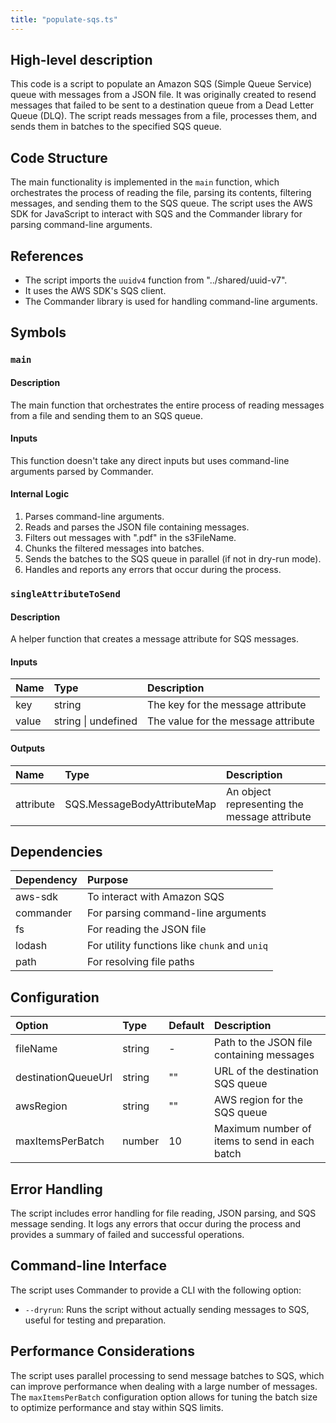 ```yaml
---
title: "populate-sqs.ts"
---
```


## High-level description
This code is a script to populate an Amazon SQS (Simple Queue Service) queue with messages from a JSON file. It was originally created to resend messages that failed to be sent to a destination queue from a Dead Letter Queue (DLQ). The script reads messages from a file, processes them, and sends them in batches to the specified SQS queue.

## Code Structure
The main functionality is implemented in the `main` function, which orchestrates the process of reading the file, parsing its contents, filtering messages, and sending them to the SQS queue. The script uses the AWS SDK for JavaScript to interact with SQS and the Commander library for parsing command-line arguments.

## References
- The script imports the `uuidv4` function from "../shared/uuid-v7".
- It uses the AWS SDK's SQS client.
- The Commander library is used for handling command-line arguments.

## Symbols

### `main`
#### Description
The main function that orchestrates the entire process of reading messages from a file and sending them to an SQS queue.

#### Inputs
This function doesn't take any direct inputs but uses command-line arguments parsed by Commander.

#### Internal Logic
1. Parses command-line arguments.
2. Reads and parses the JSON file containing messages.
3. Filters out messages with ".pdf" in the s3FileName.
4. Chunks the filtered messages into batches.
5. Sends the batches to the SQS queue in parallel (if not in dry-run mode).
6. Handles and reports any errors that occur during the process.

### `singleAttributeToSend`
#### Description
A helper function that creates a message attribute for SQS messages.

#### Inputs
| Name | Type | Description |
|:-----|:-----|:------------|
| key | string | The key for the message attribute |
| value | string \| undefined | The value for the message attribute |

#### Outputs
| Name | Type | Description |
|:-----|:-----|:------------|
| attribute | SQS.MessageBodyAttributeMap | An object representing the message attribute |

## Dependencies
| Dependency | Purpose |
|:-----------|:--------|
| aws-sdk | To interact with Amazon SQS |
| commander | For parsing command-line arguments |
| fs | For reading the JSON file |
| lodash | For utility functions like `chunk` and `uniq` |
| path | For resolving file paths |

## Configuration
| Option | Type | Default | Description |
|:-------|:-----|:--------|:------------|
| fileName | string | - | Path to the JSON file containing messages |
| destinationQueueUrl | string | "" | URL of the destination SQS queue |
| awsRegion | string | "" | AWS region for the SQS queue |
| maxItemsPerBatch | number | 10 | Maximum number of items to send in each batch |

## Error Handling
The script includes error handling for file reading, JSON parsing, and SQS message sending. It logs any errors that occur during the process and provides a summary of failed and successful operations.

## Command-line Interface
The script uses Commander to provide a CLI with the following option:
- `--dryrun`: Runs the script without actually sending messages to SQS, useful for testing and preparation.

## Performance Considerations
The script uses parallel processing to send message batches to SQS, which can improve performance when dealing with a large number of messages. The `maxItemsPerBatch` configuration option allows for tuning the batch size to optimize performance and stay within SQS limits.